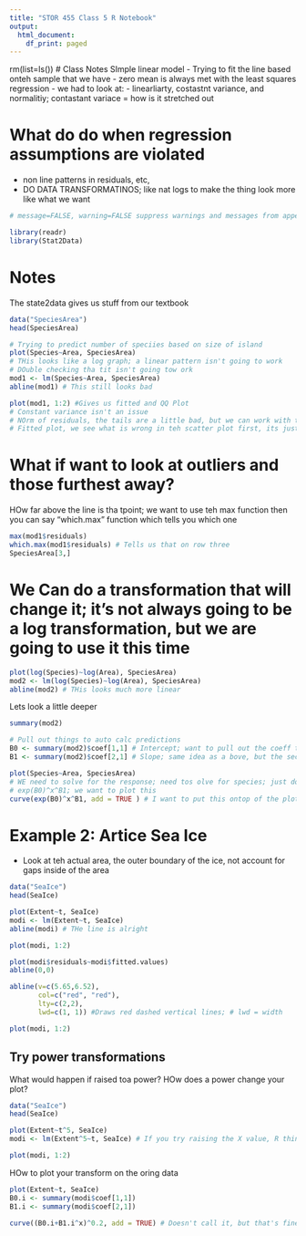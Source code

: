 ```yaml
---
title: "STOR 455 Class 5 R Notebook"
output:
  html_document:
    df_print: paged
---
```

rm(list=ls())
# Class Notes
SImple linear model
- Trying to fit the line based onteh sample that we have 
- zero mean is always met with the least squares regression 
- we had to look at: 
- linearliarty, costastnt variance, and normalitiy; contastant variace = how is it stretched out 

# What do do when regression assumptions are violated 
- non line patterns in residuals, etc, 
- DO DATA TRANSFORMATINOS; like nat logs to make the thing look more like what we want 

```r
# message=FALSE, warning=FALSE suppress warnings and messages from appearing in knitted files

library(readr)
library(Stat2Data)
```
# Notes 
The state2data gives us stuff from our textbook 
```r
data("SpeciesArea")
head(SpeciesArea)

# Trying to predict number of speciies based on size of island 
plot(Species~Area, SpeciesArea)
# THis looks like a log graph; a linear pattern isn't going to work 
# DOuble checking tha tit isn't going tow ork 
mod1 <- lm(Species~Area, SpeciesArea)
abline(mod1) # This still looks bad 

plot(mod1, 1:2) #Gives us fitted and QQ Plot 
# Constant variance isn't an issue 
# NOrm of residuals, the tails are a little bad, but we can work with taht 
# Fitted plot, we see what is wrong in teh scatter plot first, its just around the hor line 
```
# What if want to look at outliers and those furthest away? 
HOw far above the line is tha tpoint; we want to use teh max function 
then you can say "which.max" function which tells you which one 
```r
max(mod1$residuals)
which.max(mod1$residuals) # Tells us that on row three 
SpeciesArea[3,]
```
# We Can do a transformation that will change it; it's not always going to be a log transformation, but we are going to use it this time 
```r
plot(log(Species)~log(Area), SpeciesArea)
mod2 <- lm(log(Species)~log(Area), SpeciesArea)
abline(mod2) # THis looks much more linear 
```
Lets look a little deeper 
```r
summary(mod2)

# Pull out things to auto calc predictions
B0 <- summary(mod2)$coef[1,1] # Intercept; want to pull out the coeff table; this is after teh $; the names aren't part of the table so [1,1] will take teh intercept from the lm sum 
B1 <- summary(mod2)$coef[2,1] # Slope; same idea as a bove, but the second row, 1st column

plot(Species~Area, SpeciesArea)
# WE need to solve for the response; need tos olve for species; just doing math to solve for x because we have a function that gives us predicted area 
# exp(B0)^x^B1; we want to plot this 
curve(exp(B0)^x^B1, add = TRUE ) # I want to put this ontop of the plot that I just made, so add "Add = TRUE")

```

# Example 2: Artice Sea Ice #
- Look at teh actual area, the outer boundary of the ice, not account for gaps inside of the area 

```r
data("SeaIce")
head(SeaIce)

plot(Extent~t, SeaIce)
modi <- lm(Extent~t, SeaIce)
abline(modi) # THe line is alright 

plot(modi, 1:2)
```

```r
plot(modi$residuals~modi$fitted.values)
abline(0,0)

abline(v=c(5.65,6.52), 
       col=c("red", "red"), 
       lty=c(2,2), 
       lwd=c(1, 1)) #Draws red dashed vertical lines; # lwd = width 

plot(modi, 1:2)
```

## Try power transformations ## 
What would happen if raised toa  power? 
HOw does a power change your plot?

```r
data("SeaIce")
head(SeaIce)

plot(Extent~t^5, SeaIce)
modi <- lm(Extent^5~t, SeaIce) # If you try raising the X value, R thinks that you're doing it wrong; you need tomake R look at it how you want; need to use insulate I()

plot(modi, 1:2)
```

HOw to plot your transform on the oring data 
```r
plot(Extent~t, SeaIce)
B0.i <- summary(modi$coef[1,1])
B1.i <- summary(modi$coef[2,1])

curve((B0.i+B1.i^x)^0.2, add = TRUE) # Doesn't call it, but that's fine, check the notebook 

```